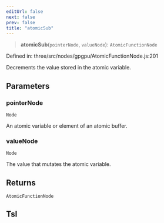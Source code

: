 ```yaml
---
editUrl: false
next: false
prev: false
title: "atomicSub"
---
```


> **atomicSub**(`pointerNode`, `valueNode`): `AtomicFunctionNode`

Defined in: three/src/nodes/gpgpu/AtomicFunctionNode.js:201

Decrements the value stored in the atomic variable.

## Parameters

### pointerNode

`Node`

An atomic variable or element of an atomic buffer.

### valueNode

`Node`

The value that mutates the atomic variable.

## Returns

`AtomicFunctionNode`

## Tsl
